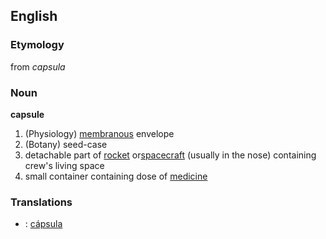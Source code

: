 ==English==
===Etymology===
from {{L.}} ''capsula''

===Noun===
'''capsule'''
#(Physiology) [[membranous]] envelope
#(Botany) seed-case
#detachable part of [[rocket]] or[[ spacecraft]] (usually in the nose) containing crew's living space
#small container containing dose of [[medicine]]

===Translations===
*{{pt}}: [[:pt:cápsula|cápsula]]